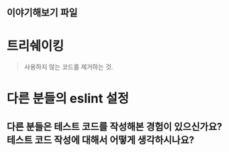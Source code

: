 ## 이야기해보기 파일

# 트리쉐이킹

> 사용하지 않는 코드를 제거하는 것.

# 다른 분들의 eslint 설정

## 다른 분들은 테스트 코드를 작성해본 경험이 있으신가요? 테스트 코드 작성에 대해서 어떻게 생각하시나요?
